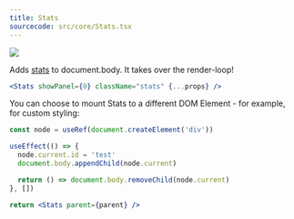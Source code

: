 ```yaml
---
title: Stats
sourcecode: src/core/Stats.tsx
---
```


[![](https://img.shields.io/badge/-storybook-%23ff69b4)](https://drei.vercel.app/?path=/story/misc-stats--default-story)

Adds [stats](https://github.com/mrdoob/stats.js/) to document.body. It takes over the render-loop!

```jsx
<Stats showPanel={0} className="stats" {...props} />
```

You can choose to mount Stats to a different DOM Element - for example, for custom styling:

```jsx
const node = useRef(document.createElement('div'))

useEffect(() => {
  node.current.id = 'test'
  document.body.appendChild(node.current)

  return () => document.body.removeChild(node.current)
}, [])

return <Stats parent={parent} />
```
